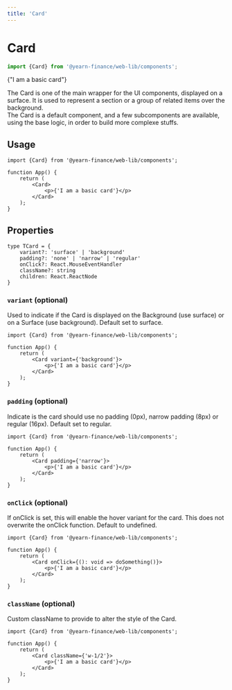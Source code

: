 ```yaml
---
title: 'Card'
---
```




# Card
```ts
import {Card} from '@yearn-finance/web-lib/components';
```

<CodeExample>
	<div style={{width: '75%'}}>
		<Card>
			<p>{"I am a basic card"}</p>
		</Card>
	</div>
</CodeExample>

The Card is one of the main wrapper for the UI components, displayed on a surface. It is used to represent a section or a group of related items over the background.  
The Card is a default component, and a few subcomponents are available, using the base logic, in order to build more complexe stuffs.  


## Usage

```tsx
import {Card} from '@yearn-finance/web-lib/components';

function App() {
	return (
		<Card>
			<p>{'I am a basic card'}</p>
		</Card>
	);
}
```

## Properties

```tsx
type TCard = {
	variant?: 'surface' | 'background'
	padding?: 'none' | 'narrow' | 'regular'
	onClick?: React.MouseEventHandler
	className?: string
	children: React.ReactNode
}
```

### `variant` (optional)
Used to indicate if the Card is displayed on the Background (use surface) or on a Surface (use background). Default set to surface.
```tsx {5}
import {Card} from '@yearn-finance/web-lib/components';

function App() {
	return (
		<Card variant={'background'}>
			<p>{'I am a basic card'}</p>
		</Card>
	);
}
```

### `padding` (optional)
Indicate is the card should use no padding (0px), narrow padding (8px) or regular (16px). Default set to regular.
```tsx {5}
import {Card} from '@yearn-finance/web-lib/components';

function App() {
	return (
		<Card padding={'narrow'}>
			<p>{'I am a basic card'}</p>
		</Card>
	);
}
```

### `onClick` (optional)
If onClick is set, this will enable the hover variant for the card. This does not overwrite the onClick function. Default to undefined.
```tsx {5}
import {Card} from '@yearn-finance/web-lib/components';

function App() {
	return (
		<Card onClick={(): void => doSomething()}>
			<p>{'I am a basic card'}</p>
		</Card>
	);
}
```

### `className` (optional)
Custom className to provide to alter the style of the Card.
```tsx {5}
import {Card} from '@yearn-finance/web-lib/components';

function App() {
	return (
		<Card className={'w-1/2'}>
			<p>{'I am a basic card'}</p>
		</Card>
	);
}
```